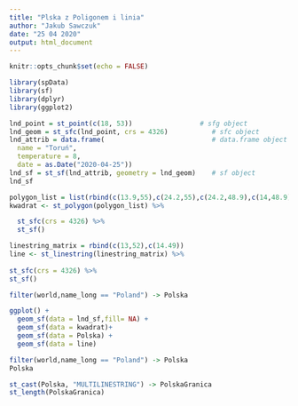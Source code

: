 ---
title: "Plska z Poligonem i linia"
author: "Jakub Sawczuk"
date: "25 04 2020"
output: html_document
---

```{r setup, include=FALSE}
knitr::opts_chunk$set(echo = FALSE)
```

```{r}
library(spData)
library(sf)
library(dplyr)
library(ggplot2)
```

```{r}
lnd_point = st_point(c(18, 53))                 # sfg object
lnd_geom = st_sfc(lnd_point, crs = 4326)           # sfc object
lnd_attrib = data.frame(                           # data.frame object 
  name = "Toruń", 
  temperature = 8,
  date = as.Date("2020-04-25"))
lnd_sf = st_sf(lnd_attrib, geometry = lnd_geom)    # sf object
lnd_sf
```

```{r}
polygon_list = list(rbind(c(13.9,55),c(24.2,55),c(24.2,48.9),c(14,48.9),c(13.9,55)))
kwadrat <- st_polygon(polygon_list) %>%

  st_sfc(crs = 4326) %>%
  st_sf()

```

```{r}
linestring_matrix = rbind(c(13,52),c(14.49))
line <- st_linestring(linestring_matrix) %>%
  
st_sfc(crs = 4326) %>%
st_sf()
```

```{r}
filter(world,name_long == "Poland") -> Polska

ggplot() + 
  geom_sf(data = lnd_sf,fill= NA) +
  geom_sf(data = kwadrat)+
  geom_sf(data = Polska) +
  geom_sf(data = line)
```

```{r}
filter(world,name_long == "Poland") -> Polska
Polska

st_cast(Polska, "MULTILINESTRING") -> PolskaGranica
st_length(PolskaGranica)
```


